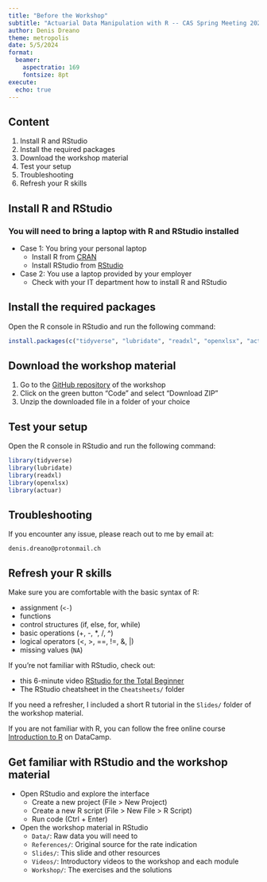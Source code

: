 ```yaml
---
title: "Before the Workshop"
subtitle: "Actuarial Data Manipulation with R -- CAS Spring Meeting 2024"
author: Denis Dreano
theme: metropolis
date: 5/5/2024
format:
  beamer:
    aspectratio: 169
    fontsize: 8pt
execute:
  echo: true
---
```


## Content

1. Install R and RStudio
2. Install the required packages
3. Download the workshop material
4. Test your setup
5. Troubleshooting
6. Refresh your R skills

## Install R and RStudio

### You will need to bring a laptop with R and RStudio installed

* Case 1: You bring your personal laptop
  - Install R from [CRAN](https://cran.r-project.org/)
  - Install RStudio from [RStudio](https://www.rstudio.com/products/rstudio/download/)

* Case 2: You use a laptop provided by your employer
  - Check with your IT department how to install R and RStudio

## Install the required packages

Open the R console in RStudio and run the following command:

```r
install.packages(c("tidyverse", "lubridate", "readxl", "openxlsx", "actuar"))
```

## Download the workshop material

1. Go to the [GitHub repository](0) of the workshop
2. Click on the green button "Code" and select "Download ZIP"
3. Unzip the downloaded file in a folder of your choice

## Test your setup

Open the R console in RStudio and run the following command:

```r
library(tidyverse)
library(lubridate)
library(readxl)
library(openxlsx)
library(actuar)
```

## Troubleshooting

If you encounter any issue, please reach out to me by email at:

`denis.dreano@protonmail.ch`

## Refresh your R skills

Make sure you are comfortable with the basic syntax of R:

- assignment (`<-`)
- functions
- control structures (if, else, for, while)
- basic operations (+, -, *, /, ^)
- logical operators (<, >, ==, !=, &, |)
- missing values (`NA`)

If you're not familiar with RStudio, check out:

* this 6-minute video [RStudio for the Total Beginner](https://youtu.be/FIrsOBy5k58?si=OTpgpTeNd3Gux1bF)
* The RStudio cheatsheet in the `Cheatsheets/` folder

If you need a refresher, I included a short R tutorial in the `Slides/` folder
of the workshop material.

If you are not familiar with R, you can follow the free online course
[Introduction to R](https://www.datacamp.com/courses/free-introduction-to-r) on
DataCamp.

## Get familiar with RStudio and the workshop material

- Open RStudio and explore the interface
  - Create a new project (File > New Project)
  - Create a new R script (File > New File > R Script)
  - Run code (Ctrl + Enter)

- Open the workshop material in RStudio
  * `Data/`: Raw data you will need to 
  * `References/`: Original source for the rate indication
  * `Slides/`: This slide and other resources
  * `Videos/`: Introductory videos to the workshop and each module
  * `Workshop/`: The exercises and the solutions
  






